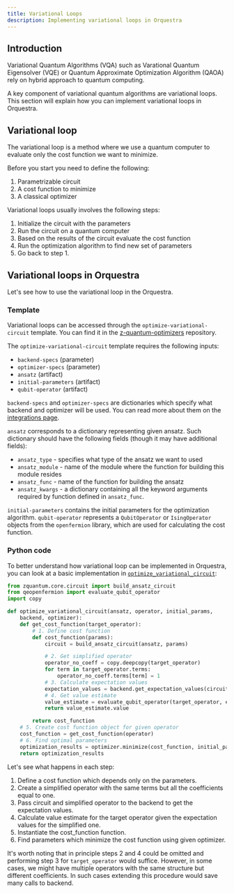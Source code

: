 ```yaml
---
title: Variational Loops
description: Implementing variational loops in Orquestra
---
```


## Introduction

Variational Quantum Algorithms (VQA) such as Varational Quantum Eigensolver (VQE) or Quantum Approximate Optimization Algorithm (QAOA) rely on hybrid approach to quantum computing.

A key component of variational quantum algorithms are variational loops. This section will explain how you can implement variational loops in Orquestra.

## Variational loop

The variational loop is a method where we use a quantum computer to evaluate only the cost function we want to minimize.

Before you start you need to define the following:

1. Parametrizable circuit
2. A cost function to minimize
3. A classical optimizer

Variational loops usually involves the following steps:

1. Initialize the circuit with the parameters
2. Run the circuit on a quantum computer
3. Based on the results of the circuit evaluate the cost function
4. Run the optimization algorithm to find new set of parameters
5. Go back to step 1.


## Variational loops in Orquestra

Let's see how to use the variational loop in the Orquestra.

### Template

Variational loops can be accessed through the `optimize-variational-circuit` template. You can find it in the [z-quantum-optimizers](https://github.com/zapatacomputing/z-quantum-optimizers/blob/master/templates/optimizers.yaml) repository.

The `optimize-variational-circuit` template requires the following inputs:
  - `backend-specs` (parameter)
  - `optimizer-specs` (parameter)
  - `ansatz` (artifact)
  - `initial-parameters` (artifact)
  - `qubit-operator` (artifact)

`backend-specs` and `optimizer-specs` are dictionaries which specify what backend and optimizer will be used. You can read more about them on the [integrations page](https://www.orquestra.io/docs/qe/quantum_resources/integrations).

`ansatz` corresponds to a dictionary representing given ansatz. Such dictionary should have the following fields (though it may have additional fields):
  - `ansatz_type` - specifies what type of the ansatz we want to used
  - `ansatz_module` - name of the module where the function for building this module resides
  - `ansatz_func` - name of the function for building the ansatz
  - `ansatz_kwargs` - a dictionary containing all the keyword arguments required by function defined in `ansatz_func`.

`initial-parameters` contains the initial parameters for the optimization algorithm.
`qubit-operator` represents a `QubitOperator` or `IsingOperator` objects from the `openfermion` library, which are used for calculating the cost function.


### Python code

To better understand how variational loop can be implemented in Orquestra, you can look at a basic implementation in [`optimize_variational_circuit`](https://github.com/zapatacomputing/z-quantum-optimizers/blob/master/src/python/zquantum/optimizers/variational_circuits.py):

```python
from zquantum.core.circuit import build_ansatz_circuit
from qeopenfermion import evaluate_qubit_operator
import copy

def optimize_variational_circuit(ansatz, operator, initial_params,
    backend, optimizer):
    def get_cost_function(target_operator):
        # 1. Define cost function
        def cost_function(params):
            circuit = build_ansatz_circuit(ansatz, params)

            # 2. Get simplified operator
            operator_no_coeff = copy.deepcopy(target_operator)
            for term in target_operator.terms:
                operator_no_coeff.terms[term] = 1
            # 3. Calculate expectation values
            expectation_values = backend.get_expectation_values(circuit, operator_no_coeff)
            # 4. Get value estimate
            value_estimate = evaluate_qubit_operator(target_operator, expectation_values)
            return value_estimate.value

        return cost_function
    # 5. Create cost function object for given operator
    cost_function = get_cost_function(operator)
    # 6. Find optimal parameters
    optimization_results = optimizer.minimize(cost_function, initial_params)
    return optimization_results
```

Let's see what happens in each step:

1. Define a cost function which depends only on the parameters.
2. Create a simplified operator with the same terms but all the coefficients equal to one.
3. Pass circuit and simplified operator to the backend to get the expectation values.
4. Calculate value estimate for the target operator given the expectation values for the simplified one.
5. Instantiate the cost_function function.
6. Find parameters which minimize the cost function using given optimizer.

It's worth noting that in principle steps 2 and 4 could be omitted and performing step 3 for `target_operator` would suffice. However, in some cases, we might have multiple operators with the same structure but different coefficients. In such cases extending this procedure would save many calls to backend.
